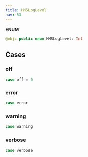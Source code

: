 ```yaml
---
title: HMSLogLevel
nav: 53
---
```


**ENUM**

```swift
@objc public enum HMSLogLevel: Int
```

## Cases

### off

```swift
case off = 0
```

### error

```swift
case error
```

### warning

```swift
case warning
```

### verbose

```swift
case verbose
```
